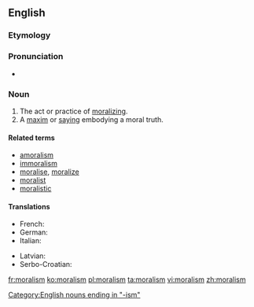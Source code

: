 ==English==

===Etymology===
{{rfe|lang=en}}<!--from French?-->

===Pronunciation===
* {{a|UK}} {{IPA|/ˈmɒrəlɪzm/}}

===Noun===
{{en-noun|-|s}}

# The act or practice of [[moralizing]].
# A [[maxim]] or [[saying]] embodying a moral truth.
#: {{rfquotek|Farrar}}

====Related terms====
* [[amoralism]]
* [[immoralism]]
* [[moralise]], [[moralize]]
* [[moralist]]
* [[moralistic]]

====Translations====
{{trans-top|Act or process of moralizing}}
* French: {{t+|fr|moralisme|m}}
* German: {{t|de|Moralismus|m}}
* Italian: {{t|it|moralismo|m}}
{{trans-mid}}
* Latvian: {{t|lv|morālisms|m}}
* Serbo-Croatian: {{t|sh|moralizam|m}}
{{trans-bottom}}

[[Category:English nouns ending in "-ism"]]

[[fr:moralism]]
[[ko:moralism]]
[[pl:moralism]]
[[ta:moralism]]
[[vi:moralism]]
[[zh:moralism]]